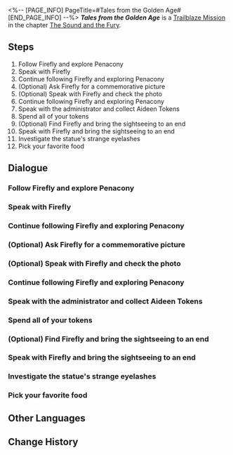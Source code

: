 <%-- [PAGE_INFO]
PageTitle=#Tales from the Golden Age#
[END_PAGE_INFO] --%>
{{Stub|Dialogue, characters, and location(s)}}
{{Mission Infobox
|id            = 1030302
|title         = 
|image         = Mission Tales from the Golden Age.png
|type          = Trailblaze
|event_name    = 
|chapter       = The Sound and the Fury
|requirements  = [[Trailblaze Mission]] ''[[Sleepless Night]]'' completed
|summary       = Together, you and Firefly had some interesting experiences in the Golden Hour. Now, she seems to have something to tell you...
|characters    = <!--characters that appear in this mission-->
|startLocation = <!--location as it intially appears on the mission screen-->
|world         = <!--i.e. Penacony-->
|area          = <!--i.e. A Child's Dream-->
|prev          = 
|next          = Good Omen, My Friend
|exp           = 400
|credits       = 40000
|stellarJade   = 
|other         = {{Card List|Traveler's Guide*3; Refined Aether*3; Lost Crystal*3|delim=;}}
}}
'''''Tales from the Golden Age''''' is a [[Trailblaze Mission]] in the chapter [[The Sound and the Fury]].

==Steps==
# Follow Firefly and explore Penacony
# Speak with Firefly
# Continue following Firefly and exploring Penacony
# (Optional) Ask Firefly for a commemorative picture
# (Optional) Speak with Firefly and check the photo
# Continue following Firefly and exploring Penacony
# Speak with the administrator and collect Aideen Tokens
# Spend all of your tokens
# (Optional) Find Firefly and bring the sightseeing to an end
# Speak with Firefly and bring the sightseeing to an end
# Investigate the statue's strange eyelashes
# Pick your favorite food

<!--
==Gameplay Notes==

--><!--
==Trial Character==

-->
==Dialogue==
{{Stub Dialogue}}
===Follow Firefly and explore Penacony===
{{Mission Description|type=trailblaze|location=<!--to be added-->|The Bloodhound Family Security Officer explains that the young girl you just rescued was Firefly, an artist of the Iris Family.<br />To thank you saving her, she has decided to be your tour guide for the day. Why not follow her and take a deep-dive into this beautiful dream?}}
{{Dialogue Start}}
:{{tx}}
{{Dialogue End}}

===Speak with Firefly===
{{Mission Description|type=trailblaze|location=<!--to be added-->|update|As the Security Officer of the Bloodhound Family comes to your aid, you realize that the person you saved is Firefly, an artist from the Iris Family.<br />To repay your kindness, she offers to be your guide for the day and treats you to delicious food. You have ordered your food, and now it is time for her to settle the bill and pay for her recklessness.}}
{{Dialogue Start}}
:{{tx}}
{{Dialogue End}}

===Continue following Firefly and exploring Penacony===
{{Mission Description|type=trailblaze|location=<!--to be added-->|update|As agreed, Firefly pays the bill, and she will now take you to other tourist attractions. It may feel rushed and superficial, but that is the nature of playing tourist.}}
{{Dialogue Start}}
:{{tx}}
{{Dialogue End}}

===(Optional) Ask Firefly for a commemorative picture===
{{Mission Description|type=trailblaze|location=<!--to be added-->|update|Firefly leads you through some of the famous sightseeing spots in the area. As you arrive in the central Glaux Avenue, you visit a statue of a mascot located here known as "Clockie." As you linger in this place, you notice that the eyelashes on Clockie are a little too lifelike for a statue.<br />Honestly, anyone who lays eyes on those trembling lashes would feel the urge to pull on them. Before you do, why not ask Firefly to take a classic tourist-style commemorative picture?}}
{{Dialogue Start}}
:{{tx}}
{{Dialogue End}}

===(Optional) Speak with Firefly and check the photo===
{{Mission Description|type=trailblaze|location=<!--to be added-->|update|Firefly leads you through some of the famous sightseeing spots in the area. As you arrive in the central Glaux Avenue, you visit a statue of a mascot located here known as "Clockie." As you linger in this place, you notice that the eyelashes on Clockie are a little too lifelike for a statue.<br />Honestly, anyone that lays eyes on those trembling lashes would feel the urge to pull on them. Also, you asked Firefly to take a classic tourist picture. Why not ask her to see it?}}
{{Dialogue Start}}
:{{tx}}
{{Dialogue End}}

===Continue following Firefly and exploring Penacony===
{{Mission Description|type=trailblaze|location=<!--to be added-->|update|Firefly continues to lead you through the various tourist hotspots in the area &mdash; the next stop is the Penacony Theater front stands. Follow her!}}
{{Dialogue Start}}
:{{tx}}
{{Dialogue End}}

===Speak with the administrator and collect Aideen Tokens===
{{Mission Description|type=trailblaze|location=<!--to be added-->|update|Firefly continues to lead you through the various tourist hotspots in the area &mdash; She suggests you try out the various amusement facilities in Aideen Park. In order to do this, you will need to collect Aideen Tokens from the administrator here.}}
{{Dialogue Start}}
:{{tx}}
{{Dialogue End}}

===Spend all of your tokens===
{{Mission Description|type=trailblaze|location=<!--to be added-->|update|Firefly continues to lead you through the various tourist hotspots in the area &mdash; She suggests you try out the various amusement facilities in Aideen Park. You have collected plenty of tokens, so it's time to play to your heart's content!<br />Of course, if you get bored with the games, you can find Firefly and rest with her for a while.}}
{{Dialogue Start}}
:{{tx}}
{{Dialogue End}}

===(Optional) Find Firefly and bring the sightseeing to an end===
{{Mission Description|type=trailblaze|location=<!--to be added-->|update|Firefly continues to lead you through the various tourist hotspots in the area &mdash; She suggests you try out the various amusement facilities in Aideen Park. You have collected plenty of tokens, so it's time to play to your heart's content!<br />Of course, if you get bored with the games, you can find Firefly and rest with her for a while.}}
{{Dialogue Start}}
:{{tx}}
{{Dialogue End}}

===Speak with Firefly and bring the sightseeing to an end===
{{Mission Description|type=trailblaze|location=<!--to be added-->|update|Firefly continues to lead you through the various tourist hotspots in the area &mdash; She suggests you try out the various amusement facilities in Aideen Park. You have collected plenty of tokens, so it's time to play to your heart's content!<br />Of course, if you get bored with the games, you can find Firefly and rest with her for a while.}}
{{Dialogue Start}}
:{{tx}}
{{Dialogue End}}

===Investigate the statue's strange eyelashes===
{{Mission Description|type=trailblaze|location=<!--to be added-->|update|Firefly leads you through some of the famous sightseeing spots in the area. As you arrive in the central Glaux Avenue, you visit a statue of a mascot located here known as "Clockie." As you linger in this place, you notice that the eyelashes on Clockie are a little too lifelike for a statue.<br />Honestly, anyone who lays eyes on those trembling lashes would feel the urge to pull on them. Before you do, why not ask Firefly to take a classic tourist-style commemorative picture?}}
{{Dialogue Start}}
:{{tx}}
{{Dialogue End}}

===Pick your favorite food===
{{Mission Description|type=trailblaze|location=<!--to be added-->|update|As the Security Officer of the Bloodhound Family comes to your aid, you realize that the person you saved is Firefly, an artist from the Iris Family.<br />To repay your kindness, she offers to be your guide for the day and treats you to delicious food. Take your time to consider your options, as it is not often that you get a free lunch.}}
{{Dialogue Start}}
:{{tx}}
{{Dialogue End}}

==Other Languages==
{{Other Languages
|en   = Tales from the Golden Age
|zhs  = 黄金年代的故事
|zht  = 黃金年代的故事
|ja   = 黄金時代の物語
|ko   = 황금시대의 이야기
|es   = Historias de la edad dorada
|fr   = Contes de l'âge d'or
|ru   = Сказания Золотого века
|th   = เรื่องราวของยุคทอง
|vi   = Câu Chuyện Năm Tháng Huy Hoàng
|de   = Geschichten des Goldenen Zeitalters
|id   = Kisah Masa Keemasan
|pt   = Contos da Era de Ouro
}}

==Change History==
{{Change History|2.0}}
